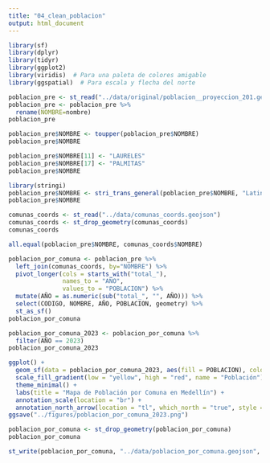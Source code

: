 ```yaml
---
title: "04_clean_poblacion"
output: html_document
---
```


```r
library(sf)
library(dplyr)
library(tidyr)
library(ggplot2)
library(viridis)  # Para una paleta de colores amigable
library(ggspatial)  # Para escala y flecha del norte
```


```r
poblacion_pre <- st_read("../data/original/poblacion__proyeccion_201.geojson")
poblacion_pre <- poblacion_pre %>% 
  rename(NOMBRE=nombre)
poblacion_pre
```

```r
poblacion_pre$NOMBRE <- toupper(poblacion_pre$NOMBRE)
poblacion_pre$NOMBRE
```

```r
poblacion_pre$NOMBRE[11] <- "LAURELES"
poblacion_pre$NOMBRE[17] <- "PALMITAS"
poblacion_pre$NOMBRE
```

```r
library(stringi)
poblacion_pre$NOMBRE <- stri_trans_general(poblacion_pre$NOMBRE, "Latin-ASCII")
poblacion_pre$NOMBRE
```

```r
comunas_coords <- st_read("../data/comunas_coords.geojson")
comunas_coords <- st_drop_geometry(comunas_coords)
comunas_coords
```

```r
all.equal(poblacion_pre$NOMBRE, comunas_coords$NOMBRE)
```

```r
poblacion_por_comuna <- poblacion_pre %>% 
  left_join(comunas_coords, by="NOMBRE") %>% 
  pivot_longer(cols = starts_with("total_"), 
               names_to = "AÑO", 
               values_to = "POBLACION") %>%
  mutate(AÑO = as.numeric(sub("total_", "", AÑO))) %>% 
  select(CODIGO, NOMBRE, AÑO, POBLACION, geometry) %>% 
  st_as_sf()
poblacion_por_comuna
```


```r
poblacion_por_comuna_2023 <- poblacion_por_comuna %>%
  filter(AÑO == 2023)
poblacion_por_comuna_2023
```

```r
ggplot() +
  geom_sf(data = poblacion_por_comuna_2023, aes(fill = POBLACION), color = "black") + 
  scale_fill_gradient(low = "yellow", high = "red", name = "Población") +  # Colores para población
  theme_minimal() +
  labs(title = "Mapa de Población por Comuna en Medellín") +
  annotation_scale(location = "br") + 
  annotation_north_arrow(location = "tl", which_north = "true", style = north_arrow_fancy_orienteering)
ggsave("../figures/poblacion_por_comuna_2023.png")
```

```r
poblacion_por_comuna <- st_drop_geometry(poblacion_por_comuna)
poblacion_por_comuna
```


```r
st_write(poblacion_por_comuna, "../data/poblacion_por_comuna.geojson", delete_dsn = TRUE)
```
